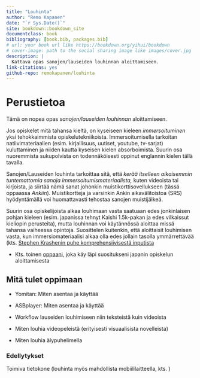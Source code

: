 ```yaml
--- 
title: "Louhinta"
author: "Remo Kapanen"
date: "`r Sys.Date()`"
site: bookdown::bookdown_site
documentclass: book
bibliography: [book.bib, packages.bib]
# url: your book url like https://bookdown.org/yihui/bookdown
# cover-image: path to the social sharing image like images/cover.jpg
description: |
  Kattava opas sanojen/lauseiden louhinnan aloittamiseen. 
link-citations: yes
github-repo: remokapanen/louhinta
---
```


# Perustietoa {-}

Tämä on nopea opas *sanojen/lauseiden louhinnan* aloittamiseen. 

Jos opiskelet mitä tahansa kieltä, on kyseiseen kieleen _immersoituminen_ yksi tehokkaimmista opiskelutekniikoista. Immersoitumisella tarkoitan natiivimateriaalien (esim. kirjallisuus, uutiset, youtube, tv-sarjat) kuluttaminen ja niiden kautta kyseisen kielen absorboimista. Suurin osa nuoremmista sukupolvista on todennäköisesti oppinut englannin kielen tällä tavalla. 

Sanojen/Lauseiden louhinta tarkoittaa sitä, että _kerää itselleen aikaisemmin tuntemattomia sanoja immersoitumismateriaalista,_ kuten videoista tai kirjoista, ja siirtää nämä sanat johonkin muistikorttisovellukseen (tässä oppaassa *Ankiin*). Muistikortteja ja varsinkin Ankin aikavälitoistoa (SRS) hyödyntämällä voi huomattavasti tehostaa sanojen muistijälkeä. 

Suurin osa opiskelijoista alkaa louhimaan vasta saatuaan edes jonkinlaisen pohjan kieleen (esim. japanissa tehnyt Kaishi 1.5k-pakan ja edes vilkaissut kieliopin perusteita), mutta louhinnan voi käytännössä aloittaa missä tahansa vaiheessa opintoja. 
Suosittelen kuitenkin, että aloittaisit louhimisen vasta, kun immersiomateriaalisi alkaa olla edes jollain tasolla ymmärrettävää (kts. [Stephen Krashenin puhe komprehensiivisestä inputista](https://youtu.be/NiTsduRreug?si=Udp5c-lxH75kVLqy)

- Kts. toinen [oppaani](https://remokapanen.com/project/kielten-perusteet/), joka käy läpi suositukseni japanin opiskelun aloittamisesta

## Mitä tulet oppimaan {-}

- Yomitan: Miten asentaa ja käyttää

- ASBplayer: Miten asentaa ja käyttää

- Workflow lauseiden louhimiseen niin teksteistä kuin videoista 

- Miten louhia videopeleistä (erityisesti visuaalisista novelleista)

- Miten louhia älypuhelimella 

### Edellytykset {-}
Toimiva tietokone (louhinta myös mahdollista mobiililaitteella, kts. )